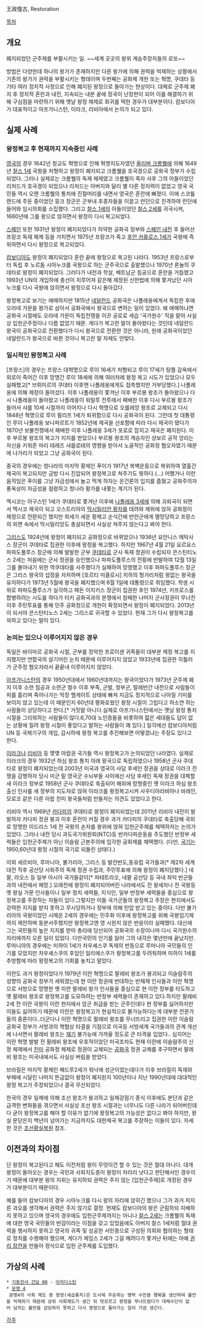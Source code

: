王政復古, Restoration

[[목차]]
== 개요 ==
폐지되었던 군주제를 부활시키는 일. ~~세계 곳곳의 왕위 계승주장자들의 로또~~

방법은 다양한데 하나의 왕가가 존재하지만 다른 왕가에 의해 권력을 억제하는 상황에서 기존의 왕가가 권력을 부활시키는 형태이며 두번째는 공화제 개헌 또는 혁명, 쿠데타 등 기타 여러 정치적 사정으로 인해 폐지된 왕정으로 돌아가는 현상이다. 대체로 군주제 폐지 후 정치적 혼란과 내전, 지속되는 내분 끝에 정국이 난장판이 되어 이를 해결하기 위해 구심점을 마련하기 위해 옛날 왕정 체제로 회귀를 택한 경우가 대부분이다. 캄보디아가 대표적이고 아프가니스탄, 이라크, 리비아에서 논의가 되고 있다.
== 실제 사례 ==
=== 왕정복고 후 현재까지 지속중인 사례 ===
[[영국]]의 경우 1642년 청교도 혁명으로 인해 혁명지도자였던 [[올리버 크롬웰]]에 의해 1649년 [[찰스 1세]] 국왕을 처형하고 왕정이 폐지되고 크롬웰을 호국경으로 공화국 정부가 수립되었다. 그러나 실제로는 크롬웰의 독재 체제였고 크롬웰이 죽자 사후 그의 아들이었던 리처드가 호국경이 되었으나 리처드는 아버지와 달리 별 다른 정치력이 없었고 영국 국민들 역시 오랜 크롬웰의 통치에 진절머리를 내면서 영국은 혼란에 빠졌다. 이에 스코틀랜드에 주둔 중이었던 뭉크 장군은 군부내 추종자들을 이끌고 런던으로 진격하여 런던에 들어와 임시의회를 소집했다. 그리고 [[찰스 1세]]의 아들이었던 [[찰스 2세]]를 귀국시켜, 1660년에 그를 왕으로 앉히면서 왕정이 다시 복고되었다.

[[스페인]] 또한 1931년 왕정이 폐지되었다가 허약한 공화국 정부와 [[스페인 내전]] 후 들어선 프랑코 독재 체제 등을 거치면서 1975년 프랑코가 죽고 [[후안 카를로스 1세]]가 국왕에 즉위하면서 다시 왕정으로 복고되었다.

[[캄보디아]]도 왕정이 폐지되었다 혼란 끝에 왕정으로 복고된 나라다. 1953년 프랑스로부터 독립 후 노르돔 시아누크를 국왕으로 하는 군주국으로 출발했으나 1970년 론놀의 쿠데타로 왕정이 폐지되었다. 그러다가 내전과 학살, 베트남군 침공으로 혼란을 거듭했고 1993년 UN의 개입하에 총선이 치루어져 같은해 제정된 신헌법에 의해 쫓겨났던 시아누크를 다시 국왕에 앉히면서 왕정으로 다시 돌아갔다.

왕정복고로 보기는 애매하지만 1815년 [[네덜란드]] 공화국은 나폴레옹에게서 독립한 후에 오라녜 가문을 왕가로 삼아서 공화국에서 왕국으로 변하는 일이 있었다. 왜 애매하냐면 공화국 시절에도 오라녜 가문이 독립전쟁을 이끈 공로로 세습 '국가원수' 직을 맡아 사실상 입헌군주정이나 다름 없었기 때문. 게다가 복고란 말이 돌아왔다는 것인데 네덜란드 왕국이 공화국으로 전환했다가 다시 왕국으로 전환한 것은 아니라, 원래 공화국이었던 네덜란드가 왕국으로 바뀐 것이니 복고란 말 자체도 안맞다.

=== 일시적인 왕정복고 사례 ===
[프랑스]의 경우는 프랑스 대혁명으로 루이 16세가 처형되고 루이 17세가 탕플 감옥에서 외로이 죽어간 이후 망명간 루이 18세에 의해 여러차례 왕정 복고 시도가 있었으나 모두 실패했고[* 브뤼미르의 쿠데타 이후엔 나폴레옹에게도 접촉했지만 거부당했다.] 나폴레옹에 의해 제정이 들어섰다. 이후 나폴레옹이 쫓겨난 이후 부르봉 왕조가 돌아왔으나 다시 나폴레옹이 돌아왔고 나폴레옹이 워털루 전투에서 패배한 이후 다시 부르봉 왕조가 들어서 샤를 10세 시절까지 이어지나 다시 혁명으로 오를레앙 왕조로 교체되고 다시 1848년 혁명으로 루이 필리프 1세가 퇴위함으로 다시 공화국이 된다. 그런데 첫 대통령인 루이 나폴레옹 보나파르트가 1852년에 제국을 선포함에 따라 다시 제국이 됐다가 1870년 보불전쟁에서 패배한 이후 나폴레옹 3세가 포로로 잡히고 제국은 폐지된다. 이후 부르봉 왕조의 복고가 지지를 받았으나 부르봉 왕조의 계승자인 샹보르 공작 앙리는 자신을 키워준 마리 테레즈 샤를로테의 영향을 받아서 노골적인 공화정 혐오자였기 때문에 나가리가 되었고 그냥 공화국이 된다.

중국의 경우에는 청나라의 마지막 황제인 푸이가 1917년 복벽운동으로 복위하여 열흘간 제국이 복고되지만 금방 다시 진압되어 왕정복고로 쳐주기도 뭣하다.(...) 어쨌거나 이런 움직임은 푸이를 그냥 자금성에서 놀고 먹게 하자는 온건론의 입지를 좁혔고 공화주의자 풍옥상이 자금성을 점령하고 청나라 황가를 내쫓는 계기가 된다.

멕시코는 아구스틴 1세가 쿠데타로 쫓겨난 이후에 [[나폴레옹 3세]]에 의해 괴뢰국이 되면서 멕시코 제국이 되고 오스트리아의 [[막시밀리안 1세|막시밀리안 황자]]를 데려와 제위에 앉혀 공화정이 제정으로 전환되긴 했지만 외세가 세운 황제고 순식간에 반란군에게 멸망당하고 프랑스의 외면 속에서 막시밀리앙도 총살되면서 사실상 쳐주지 않는다고 봐야 한다.

[[그리스]]도 1924년에 왕정이 폐지되고 공화정으로 바뀌었으나 1936년 요안니스 메탁사스 장군이 쿠데타로 집권한 이후에 왕정을 복고했다. 하지만 1967년 4월 21일 요르요스 파파도풀루스 장군에 의해 발발한 군부 [[쿠데타]]로 군사 독재 정권이 수립되자 콘스틴티노스 2세는 처음에는 군사 정권을 승인했으나 파파도풀루스의 전횡에 반발하여 12월 13일 그를 몰아내기 위한 역쿠데타를 사주했다가 실패하여 망명했고 이후 파파도풀루스 장군은 그리스 왕국의 섭정을 자처하며 [호르티 미클로시] 치하의 헝가리처럼 왕없는 왕국을 유지하다가 1973년 5월에 왕국을 폐지했으며 6월 1일에 대통령으로 취임했다. 학생 시위로 파파도풀루스가 실각하고 페돈 이지키스 장군이 집권한 후인 1974년, 키프로스를 합병하려는 시도를 하다가 터키 공화국과의 분쟁에서 참패한 나머지 군사정권이 무너진 이후 주민투표를 통해 민주 공화정으로 개헌이 확정되면서 왕정이 폐지되었다. 2013년이 되서야 콘스탄티노스 2세는 그리스로 귀국할 수 있었다. 현재 그가 다시 왕정복고를 꾀하고 있다는 말이 있다.
=== 논의는 있으나 이루어지지 않은 경우 ===
독일은 바이마르 공화국 시절, 군부를 장악한 프로이센 귀족들이 대부분 제정 복고를 지지했지만 연합국의 살기어린 눈치 때문에 이루어지지 않았고 1933년에 집권한 히틀러가 군주정 혐오자라서 끝끝내 이루어지지 않았다.

[[아프가니스탄]]의 경우 1950년대에서 1960년대까지는 왕국이었다가 1973년 군주제 폐지 이후 소련 침공과 소련군 철수 이후 부족, 군벌, 정부군, 탈레반간 내전으로 사람들이 피를 흘리며 죽어나가는 막장 헬게이트 상태에 빠져 지금도 정치적으로 나아질 기미를 보이지 않고 있는데 이 때문인지 60년대 평화로웠던 왕정 시절이 그립다고 하소연 하는 사람들이 상당하다고 한다.[* 거짓말 아니다.실제로 아프가니스탄에서는 옛날 왕정 통치 시절을 그리워하는 사람들이 많다.6,70대 노인층들을 비롯하여 젋은 세대들도 답이 없는 상황에 질려 왕정 시절이 좋았다고 말하는 사람들이 꽤 있다.] 일각에선 캄보디아처럼 UN 등 국제기구의 개입, 감시하에 왕정 복고를 추진해보면 어떻겠냐는 주장도 있다고 한다.

[[이라크]]나 [[리비아]] 등 몆몆 아랍권 국가들 역시 왕정복고가 논의되었던 나라였다. 실제로 이라크의 경우 1932년 하심 왕조 통치 아래 왕국으로 독립하였으나 1958년 군사 쿠데타로 왕정이 폐지되었는데 2003년 미국과 영국이 사담 후세인 정권을 상대로 이라크 전쟁을 감행하자 당시 미군 밑 영국군 수뇌부들 사이에선 사담 후세인 독재 정권을 대체할 새 이라크 정부로 1958년 군사 쿠데타로 축출되어 해외에 망명중인 옛 이라크 하심 왕조 출신 인사를 새 정부의 지도자로 앉혀 이라크를 왕정복고시켜 사우디아라비아나 바레인, 모로코 같은 다른 아랍 친미 왕국들처럼 만들자는 의견도 있었다고 한다.

리비아 역시 1969년 [[카다피]]의 쿠데타로 왕정이 폐지되었는데 2011년 리비아 내전이 발발하자 카다피 정권 붕괴 이후 혼란이 커질 경우 과거 카다피의 쿠데타로 축출당해 국외로 망명한 이드리스 1세 전 국왕의 손자를 왕위에 앉혀 입헌군주제를 채택하자는 논의가 있었다. 그러나 내전 당시 과도국가위원회(NTC)등 반카다피운동을 주도했던 반정부 세력들은 입헌군주제가 아닌 이슬람 근본주의에 입각한 공화제를 채택했다. (다만, [[국기]]는 1950,60년대 왕정 시절의 국기로 되돌린 상태다.)

이외 세르비아, 루마니아, 불가리아, 그리스 등 발칸반도,동유럽 국가들과[* 제2차 세계대전 직후 공산당 사회주의 독재 정권 수립과, 주민투표에 의해 왕정이 폐지당했다.] 네팔, 라오스 등 일부 아시아 국가들같이[* 파테트라오, 네팔 공산당 등 국내 좌익 반군들과의 내전에서 패망.] 오래전에 왕정이 폐지되어버린 나라에서도 전 왕세자나 전 국왕등 옛 왕실 가문 인사들이나 일부 정치 세력들, 지식인, 일부 반정부 세력들을 중심으로 왕정복고를 주장하는 자들이 있다.그렇지만 이들 국가군들의 왕정복고 주장은 현지에서도 강력한 지지를 받지 못하고 무시당하거나 정부에 의해 탄압 받고 있는 중이다. 다만 불가리아의 국왕이었던 시메온 2세의 경우에는 민주화 이후에 왕정복고를 위해 국왕임기제까지 제안하며 동분서주했지만 왕정복고엔 영 시원치 않은 반응이라 실패했다. 대신에 그는 국민들의 높은 지지를 받아 총리에 당선되어 공화국의 수장이나마 다시 국가원수의 자리에까지 오른 일이 있었다. 다만국민의 인기를 잃어 그의 내각은 몇년만에 끝났지만. 루마니아의 경우에는 미하이 1세가 차우셰스쿠 독재의 반동으로 루마니아 국민들의 인기를 모았지만 차우셰스쿠의 후임인 일리에스쿠가 왕정복고를 두려워하며 미하이 1세를 추방함에 따라 왕정복고의 기회를 놓치고 말았다. 

이란도 과거 왕정이었다가 1979년 이란 혁명으로 팔레비 왕조가 붕괴되고 이슬람주의 성향의 공화국 정부가 세워졌는데 현 이란 정권에 반대하는 반체제 인사들과 이란 혁명으로 서방으로 망명한 옛 이란 팔레비 왕가 인사들을 중심으로 현 이란 정부를 타도하고 옛 팔레비 왕조로 왕정복고를 도모하려는 반정부 세력들이 존재하고 있다.하지만 팔레비 2세 전 이란 국왕이 이란 현지에서 암군 취급을 받는 군주인데다 현 정부를 싫어하지만 이들도 싫어하기 때문에 이란은 왕정복고가 현실적으로 불가능하다는게 대부분 전문가들의 중론이다..더군다나 이란 혁명으로 팔레비 왕조를 무너뜨리고 집권한 이란 이슬람 공화국 정부가 서방과의 핵협상 타결을 기점으로 미국등 서방세계 국가들과의 관계 개선에 나서면서 팔레비 왕조는 [[재기]] 불가능에 가까울 정도로 큰 타격을 입었다.. 심지어는 이란 혁명 발발 전 팔레비 왕조에 우호적이었던 미국조차도 현재 이란에 이슬람주의 신정 체제에서 [[친미]] 공화정 체제로 정권이 교체되는 [[공화국]] 정권 교체를 추구하면서 팔레비 왕조는 미국내에서도 사실상 버림을 받았다.

브라질은 마지막 황제인 페드루2세가 워낙에 성군이었는데다가 이후 브라질이 독재와 부패에 시달린 나머지 뜬금없이 왕정이 폐지된지 100년이나 지난 1990년대에 대대적인 왕정 복고가 주장되었으나 결국 무산되었다.

한국의 경우 일제에 의해 조선 왕조가 붕괴하고 일제강점기 종식 이후에도 분단과 같은 급격한 변화들을 겪으면서 사실상 조선 왕조 시절과는 너무나도 다른 나라가 되어버린데다 굳이 왕정복고를 해야 할 이유가 없기에 왕정복고의 가능성은 없다고 봐야 하지만, 왕실 문닫은지 백년이 넘어가는 지금까지도 대한제국 복고를 주장하는 이들이 있다. 자세한 것은 [[조선황실복원]] 참조.

== 이전과의 차이점 ==
단 왕정이 복고된다고 해도 이전처럼 왕이 무엇이건 할 수 있는 것은 절대 아니다. 대개 왕정이 돌아오는 경우는 국민과 사회지도층이 왕정이 차라리 낫다고 판단해서인 경우이기 때문에 대부분 왕의 지위는 유지하되 권력은 주지 않는 [입헌군주제]로 개정된 경우가 대부분이기 때문이다. 

예를 들어 캄보디아의 경우 시아누크를 다시 왕의 자리에 앉히긴 했으나 그가 과거 저지른 과오를 생각해서 권력은 주지 않기로 결정. 현재도 캄보디아의 왕은 군림하되 지배하지 못하고 있으며 영국의 경우에도 입헌군주제까지는 아니나 [[찰스 2세]]는 크롬웰의 독재에 대한 영국 국민들의 반감이라는 이점을 갖고 있었음에도 아버지 찰스 1세처럼 절대 권력을 행사하지 못하고 영국의 귀족 및 성공한 서민층으로 구성된 의회와 협의하는 형태로 정치를 수행해야 했으며, 게다가 제임스 2세가 그걸 깨려다가 쫓겨난 뒤에는 아예 [[권리 장전]]을 만들어 정식으로 입헌 군주제를 도입했다. 

== 가상의 사례 ==
 * [[기동전사 건담 00]] - [[아자디스탄]]
 * [[문명 4]] 
  문명4의 사회 제도 중 왕정(세습통치)은 도시에 주둔하는 병력 수만큼 행복을 생산하여 불만을 억제하기 때문에 상위 사회제도가 생긴 뒤 멋모르고 왕정을 무너뜨렸다가 대체수단이 없어 넘치는 불만을 감당하지 못하고 다시 왕정으로 돌아가는 일이 가끔 생긴다. 

[[각주]]
